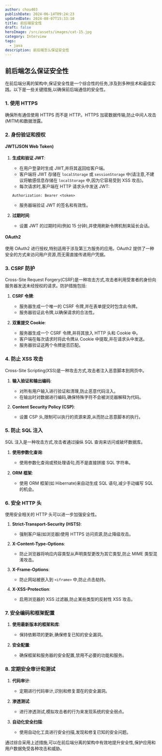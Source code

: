 ```yaml
---
author: chou403
publishDate: 2024-06-14T09:24:23
updatedDate: 2024-08-07T15:33:10
title: 前后端安全性
draft: false
heroImage: /src/assets/images/cat-15.jpg
category: Interview
tags:
  - java
description: 前后端怎么保证安全性
---
```


## 前后端怎么保证安全性

在前后端分离的架构中,保证安全性是一个综合性的任务,涉及到多种技术和最佳实践。以下是一些关键措施,以确保前后端通信的安全性。

### 1. 使用 HTTPS

确保所有通信使用 HTTPS 而不是 HTTP。HTTPS 加密数据传输,防止中间人攻击(MITM)和数据泄露。

### 2. 身份验证和授权

#### JWT(JSON Web Token)

1. **生成和验证 JWT**:

   - 在用户登录时生成 JWT,并将其返回给客户端。
   - 客户端将 JWT 存储在 `localStorage` 或 `sessionStorage` 中(请注意,不建议将敏感信息存储在 `localStorage` 中,因为它容易受到 XSS 攻击)。
   - 每次请求时,客户端在 HTTP 请求头中发送 JWT:

   ```http
   Authorization: Bearer <token>
   ```

   - 服务器端验证 JWT 的签名和有效性。

2. **过期时间**:
   - 设置 JWT 的过期时间(例如 15 分钟),并使用刷新令牌机制来延长会话。

#### OAuth2

使用 OAuth2 进行授权,特别适用于涉及第三方服务的应用。OAuth2 提供了一种安全的方式来访问用户资源,而无需直接传递用户凭据。

### 3. CSRF 防护

Cross-Site Request Forgery(CSRF)是一种攻击方式,攻击者利用受害者的身份向服务器发送未经授权的请求。防护措施包括:

1. **CSRF 令牌**:

   - 服务器生成一个唯一的 CSRF 令牌,并在表单提交时包含此令牌。
   - 服务器验证此令牌,以确保请求的合法性。

2. **双重提交 Cookie**:
   - 服务器生成一个 CSRF 令牌,并将其放入 HTTP 头和 Cookie 中。
   - 客户端在每次请求时将此令牌从 Cookie 中提取,并在请求头中发送。
   - 服务器验证这两个令牌是否匹配。

### 4. 防止 XSS 攻击

Cross-Site Scripting(XSS)是一种攻击方式,攻击者注入恶意脚本到网页中。

1. **输入验证和输出编码**:

   - 对所有用户输入进行验证和清理,防止恶意代码注入。
   - 在输出时对数据进行编码,确保特殊字符不会被浏览器解释为代码。

2. **Content Security Policy (CSP)**:
   - 设置 CSP 头,限制可以执行的资源来源,从而防止恶意脚本的执行。

### 5. 防止 SQL 注入

SQL 注入是一种攻击方式,攻击者通过操纵 SQL 查询来访问或破坏数据库。

1. **使用参数化查询**:

   - 使用参数化查询或预处理语句,而不是直接拼接 SQL 字符串。

2. **ORM 框架**:
   - 使用 ORM 框架(如 Hibernate)来自动生成 SQL 语句,减少手动编写 SQL 的机会。

### 6. 安全 HTTP 头

使用安全相关的 HTTP 头可以进一步加强安全性。

1. **Strict-Transport-Security (HSTS)**:

   - 强制客户端(如浏览器)使用 HTTPS 访问资源,防止降级攻击。

2. **X-Content-Type-Options**:

   - 防止浏览器将响应内容类型从声明类型更改为其它类型,防止 MIME 类型混淆攻击。

3. **X-Frame-Options**:

   - 防止网站被嵌入到 `<iframe>` 中,防止点击劫持。

4. **X-XSS-Protection**:
   - 启用浏览器的 XSS 过滤器,防止某些类型的反射性 XSS 攻击。

### 7. 安全编码和框架配置

1. **使用最新版本的框架和库**:

   - 保持依赖项的更新,确保修复已知的安全漏洞。

2. **安全配置**:
   - 确保框架和服务器的安全配置,禁用不必要的功能和服务。

### 8. 定期安全审计和测试

1. **代码审计**:

   - 定期进行代码审计,识别和修复潜在的安全漏洞。

2. **渗透测试**:

   - 进行渗透测试,模拟攻击者的行为来发现系统的安全弱点。

3. **自动化安全扫描**:
   - 使用自动化工具进行安全扫描,发现和修复已知的安全问题。

通过综合采用上述措施,可以在前后端分离的架构中有效地提升安全性,保护应用和用户数据免受各种攻击和威胁。

